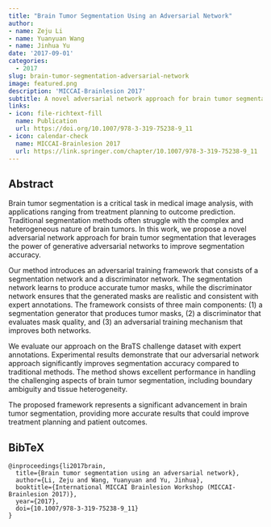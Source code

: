 ```yaml
---
title: "Brain Tumor Segmentation Using an Adversarial Network"
author: 
- name: Zeju Li
- name: Yuanyuan Wang
- name: Jinhua Yu
date: '2017-09-01'
categories:
  - 2017
slug: brain-tumor-segmentation-adversarial-network
image: featured.png
description: 'MICCAI-Brainlesion 2017'
subtitle: A novel adversarial network approach for brain tumor segmentation in MRI.
links:
- icon: file-richtext-fill
  name: Publication
  url: https://doi.org/10.1007/978-3-319-75238-9_11
- icon: calendar-check
  name: MICCAI-Brainlesion 2017
  url: https://link.springer.com/chapter/10.1007/978-3-319-75238-9_11
---
```


## Abstract

Brain tumor segmentation is a critical task in medical image analysis, with applications ranging from treatment planning to outcome prediction. Traditional segmentation methods often struggle with the complex and heterogeneous nature of brain tumors. In this work, we propose a novel adversarial network approach for brain tumor segmentation that leverages the power of generative adversarial networks to improve segmentation accuracy.

Our method introduces an adversarial training framework that consists of a segmentation network and a discriminator network. The segmentation network learns to produce accurate tumor masks, while the discriminator network ensures that the generated masks are realistic and consistent with expert annotations. The framework consists of three main components: (1) a segmentation generator that produces tumor masks, (2) a discriminator that evaluates mask quality, and (3) an adversarial training mechanism that improves both networks.

We evaluate our approach on the BraTS challenge dataset with expert annotations. Experimental results demonstrate that our adversarial network approach significantly improves segmentation accuracy compared to traditional methods. The method shows excellent performance in handling the challenging aspects of brain tumor segmentation, including boundary ambiguity and tissue heterogeneity.

The proposed framework represents a significant advancement in brain tumor segmentation, providing more accurate results that could improve treatment planning and patient outcomes.

## BibTeX

```{=html}
<pre class="quarto-appendix-bibtex" data-clipboard-text="@inproceedings{li2017brain,
  title={Brain tumor segmentation using an adversarial network},
  author={Li, Zeju and Wang, Yuanyuan and Yu, Jinhua},
  booktitle={International MICCAI Brainlesion Workshop (MICCAI-Brainlesion 2017)},
  year={2017},
  doi={10.1007/978-3-319-75238-9_11}
}"><code>@inproceedings{li2017brain,
  title={Brain tumor segmentation using an adversarial network},
  author={Li, Zeju and Wang, Yuanyuan and Yu, Jinhua},
  booktitle={International MICCAI Brainlesion Workshop (MICCAI-Brainlesion 2017)},
  year={2017},
  doi={10.1007/978-3-319-75238-9_11}
}</code></pre>
``` 